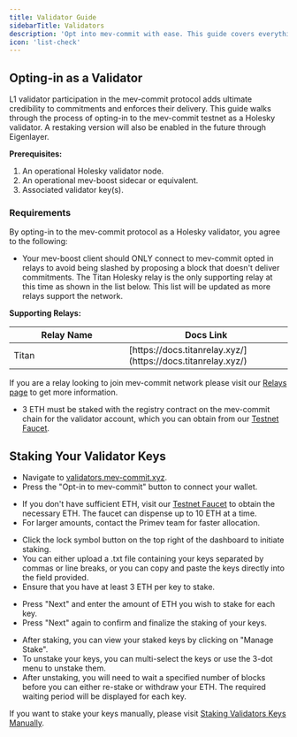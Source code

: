 ```yaml
---
title: Validator Guide
sidebarTitle: Validators
description: 'Opt into mev-commit with ease. This guide covers everything you need to do to passively interact with the mev-commit protocol as a validator.'
icon: 'list-check'
---
```


## Opting-in as a Validator

L1 validator participation in the mev-commit protocol adds ultimate credibility to commitments and enforces their delivery. This guide walks through the process of opting-in to the mev-commit testnet as a Holesky validator. A restaking version will also be enabled in the future through Eigenlayer.

**Prerequisites:**

1. An operational Holesky validator node. 
2. An operational mev-boost sidecar or equivalent.
3. Associated validator key(s).

### Requirements

By opting-in to the mev-commit protocol as a Holesky validator, you agree to the following:

* Your mev-boost client should ONLY connect to mev-commit opted in relays to avoid being slashed by proposing a block that doesn't deliver commitments. The Titan Holesky relay is the only supporting relay at this time as shown in the list below. This list will be updated as more relays support the network.  
  
**Supporting Relays:**  

<table>
  <thead>
    <tr>
      <th width="350">Relay Name</th>
      <th width="350">Docs Link</th>
    </tr>
  </thead>
  <tbody>
    <tr>
      <td>Titan</td>
      <td>[https://docs.titanrelay.xyz/](https://docs.titanrelay.xyz/)</td>
    </tr>
  </tbody>
</table>

If you are a relay looking to join mev-commit network please visit our [Relays page](/get-started/relays) to get more information.
  
* 3 ETH must be staked with the registry contract on the mev-commit chain for the validator account, which you can obtain from our [Testnet Faucet](/get-started/faucet).

## Staking Your Validator Keys

<Steps titleSize="h3">

  <Step title="Visit the Validator Dashboard">

- Navigate to [validators.mev-commit.xyz](https://validators.mev-commit.xyz/).
- Press the "Opt-in to mev-commit" button to connect your wallet.

</Step>

<Step title="Acquire Testnet ETH">   

- If you don't have sufficient ETH, visit our [Testnet Faucet](http://faucet.testnet.mev-commit.xyz/) to obtain the necessary ETH. The faucet can dispense up to 10 ETH at a time.
- For larger amounts, contact the Primev team for faster allocation.

</Step>

<Step title="Stake Your Validator Keys"> 

- Click the lock symbol button on the top right of the dashboard to initiate staking.
- You can either upload a .txt file containing your keys separated by commas or line breaks, or you can copy and paste the keys directly into the field provided.
- Ensure that you have at least 3 ETH per key to stake.

</Step>

<Step title="Enter Stake Amounts">  

- Press "Next" and enter the amount of ETH you wish to stake for each key.
- Press "Next" again to confirm and finalize the staking of your keys.

</Step>

<Step title="Manage Your Staked Keys "> 

- After staking, you can view your staked keys by clicking on "Manage Stake".
- To unstake your keys, you can multi-select the keys or use the 3-dot menu to unstake them.
- After unstaking, you will need to wait a specified number of blocks before you can either re-stake or withdraw your ETH. The required waiting period will be displayed for each key.

If you want to stake your keys manually, please visit [Staking Validators Keys Manually](/developers/stake-validator-keys-manually).

</Step>

</Steps>